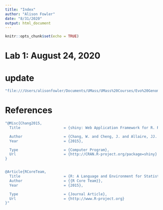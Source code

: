 ```yaml
---
title: "Index"
author: "Alison Fowler"
date: "8/31/2020"
output: html_document
---
```


```r
knitr::opts_chunk$set(echo = TRUE)
```

# Lab 1: August 24, 2020 
# update 

```r
"file:///Users/alisonfowler/Documents/UMass/UMass%20Courses/Evo%20Genomics%20&%20Bioinformatics/Lab%201/Lab1_AEF.html"
```

# References

```r
"@Misc{Chang2015,
  Title                    = {shiny: Web Application Framework for R. R package version 0.12.1},

  Author                   = {Chang, W. and Cheng, J. and Allaire, JJ. and Xie, Y. and McPherson, J. },
  Year                     = {2015},

  Type                     = {Computer Program},
  Url                      = {http://CRAN.R-project.org/package=shiny}
}


@Article{RCoreTeam,
  Title                    = {R: A Language and Environment for Statistical Computing},
  Author                   = {{R Core Team}},
  Year                     = {2015},

  Type                     = {Journal Article},
  Url                      = {http://www.R-project.org}
}"
```
